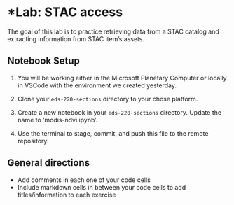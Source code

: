 # *Lab: STAC access

The goal of this lab is to practice retrieving data from a STAC catalog and extracting information from STAC item's assets.

:::{.callout-tip}
## Notebook Setup
1. You will be working either in the Microsoft Planetary Computer or locally in VSCode with the environment we created yesterday.

2. Clone your `eds-220-sections` directory to your chose platform.

2. Create a new notebook in your `eds-220-sections` directory. Update the name to 'modis-ndvi.ipynb'.

3. Use the terminal to stage, commit, and push this file to the remote repository. 
:::

:::{.callout-note}
## General directions
- Add comments in each one of your code cells 
- Include markdown cells in between your code cells to add titles/information to each exercise
:::